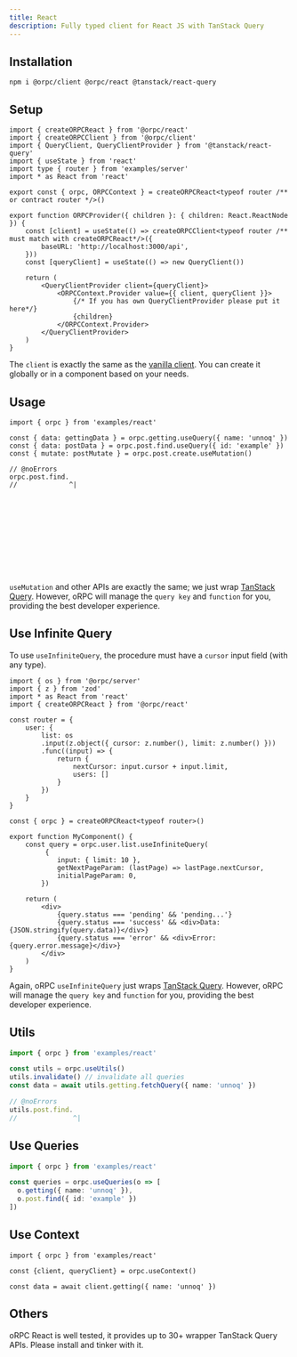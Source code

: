 ```yaml
---
title: React
description: Fully typed client for React JS with TanStack Query
---
```


## Installation

```package-install
npm i @orpc/client @orpc/react @tanstack/react-query
```

## Setup

```tsx twoslash
import { createORPCReact } from '@orpc/react'
import { createORPCClient } from '@orpc/client'
import { QueryClient, QueryClientProvider } from '@tanstack/react-query'
import { useState } from 'react'
import type { router } from 'examples/server'
import * as React from 'react'
 
export const { orpc, ORPCContext } = createORPCReact<typeof router /** or contract router */>()

export function ORPCProvider({ children }: { children: React.ReactNode }) {
    const [client] = useState(() => createORPCClient<typeof router /** must match with createORPCReact*/>({
        baseURL: 'http://localhost:3000/api',
    }))
    const [queryClient] = useState(() => new QueryClient())
 
    return (
        <QueryClientProvider client={queryClient}>
            <ORPCContext.Provider value={{ client, queryClient }}>
                {/* If you has own QueryClientProvider please put it here*/}
                {children}
            </ORPCContext.Provider>
        </QueryClientProvider>
    )
}
```

The `client` is exactly the same as the [vanilla client](/docs/client/vanilla). 
You can create it globally or in a component based on your needs.

## Usage

```tsx twoslash
import { orpc } from 'examples/react'

const { data: gettingData } = orpc.getting.useQuery({ name: 'unnoq' })
const { data: postData } = orpc.post.find.useQuery({ id: 'example' })
const { mutate: postMutate } = orpc.post.create.useMutation()

// @noErrors
orpc.post.find.
//             ^|












```

`useMutation` and other APIs are exactly the same; we just wrap [TanStack Query](https://tanstack.com/query/latest).
However, oRPC will manage the `query key` and `function` for you, providing the best developer experience.

## Use Infinite Query

To use `useInfiniteQuery`, the procedure must have a `cursor` input field (with any type).

```tsx twoslash
import { os } from '@orpc/server'
import { z } from 'zod'
import * as React from 'react'
import { createORPCReact } from '@orpc/react'

const router = {
    user: {
        list: os
        .input(z.object({ cursor: z.number(), limit: z.number() }))
        .func((input) => {
            return {
                nextCursor: input.cursor + input.limit,
                users: []
            }
        })
    }
}

const { orpc } = createORPCReact<typeof router>()

export function MyComponent() {
    const query = orpc.user.list.useInfiniteQuery(
         {
            input: { limit: 10 },
            getNextPageParam: (lastPage) => lastPage.nextCursor,
            initialPageParam: 0,
        })

    return (
        <div>
            {query.status === 'pending' && 'pending...'}
            {query.status === 'success' && <div>Data: {JSON.stringify(query.data)}</div>}
            {query.status === 'error' && <div>Error: {query.error.message}</div>}
        </div>
    )
}
```

Again, oRPC `useInfiniteQuery` just wraps [TanStack Query](https://tanstack.com/query/latest). 
However, oRPC will manage the `query key` and `function` for you, providing the best developer experience.

## Utils

```ts twoslash
import { orpc } from 'examples/react'

const utils = orpc.useUtils()
utils.invalidate() // invalidate all queries
const data = await utils.getting.fetchQuery({ name: 'unnoq' })

// @noErrors
utils.post.find.
//              ^|
```

## Use Queries

```ts twoslash
import { orpc } from 'examples/react'

const queries = orpc.useQueries(o => [
  o.getting({ name: 'unnoq' }), 
  o.post.find({ id: 'example' })
])
```

## Use Context

```tsx twoslash
import { orpc } from 'examples/react'

const {client, queryClient} = orpc.useContext()

const data = await client.getting({ name: 'unnoq' })
```

## Others

oRPC React is well tested, it provides up to 30+ wrapper TanStack Query APIs. Please install and tinker with it.